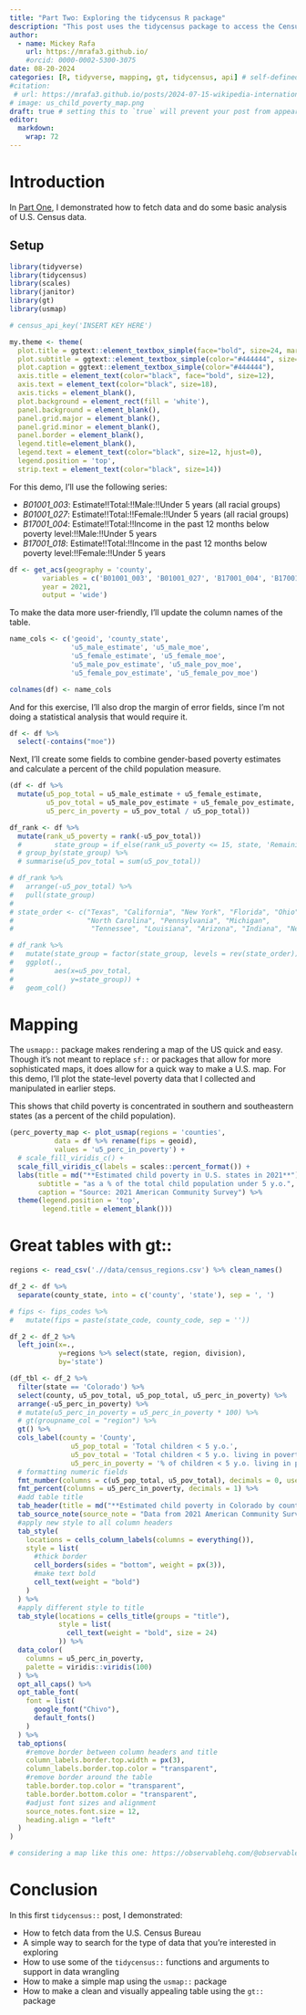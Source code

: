 ```yaml
---
title: "Part Two: Exploring the tidycensus R package"
description: "This post uses the tidycensus package to access the Census API and visualize data"
author:
  - name: Mickey Rafa
    url: https://mrafa3.github.io/
    #orcid: 0000-0002-5300-3075
date: 08-20-2024
categories: [R, tidyverse, mapping, gt, tidycensus, api] # self-defined categories
#citation: 
 # url: https://mrafa3.github.io/posts/2024-07-15-wikipedia-international-mens-soccer/ 
# image: us_child_poverty_map.png
draft: true # setting this to `true` will prevent your post from appearing on your listing page until you're ready!
editor: 
  markdown: 
    wrap: 72
---
```


# Introduction

In [Part One](https://mrafa3.github.io/posts/2024-08-13-tidycensus-exploration/), I demonstrated how to fetch data and do some basic analysis of U.S. Census data.



## Setup

```r
library(tidyverse)
library(tidycensus)
library(scales)
library(janitor)
library(gt)
library(usmap)

# census_api_key('INSERT KEY HERE')
```

```r
my.theme <- theme(
  plot.title = ggtext::element_textbox_simple(face="bold", size=24, margin=margin(b=5)),
  plot.subtitle = ggtext::element_textbox_simple(color="#444444", size=14, margin=margin(b=10)),
  plot.caption = ggtext::element_textbox_simple(color="#444444"),
  axis.title = element_text(color="black", face="bold", size=12), 
  axis.text = element_text(color="black", size=18), 
  axis.ticks = element_blank(), 
  plot.background = element_rect(fill = 'white'),
  panel.background = element_blank(),
  panel.grid.major = element_blank(),
  panel.grid.minor = element_blank(),
  panel.border = element_blank(), 
  legend.title=element_blank(), 
  legend.text = element_text(color="black", size=12, hjust=0),
  legend.position = 'top',
  strip.text = element_text(color="black", size=14))
```

For this demo, I'll use the following series:

-   *B01001_003*: Estimate!!Total:!!Male:!!Under 5 years (all racial
    groups)
-   *B01001_027*: Estimate!!Total:!!Female:!!Under 5 years (all racial
    groups)
-   *B17001_004*: Estimate!!Total:!!Income in the past 12 months below
    poverty level:!!Male:!!Under 5 years
-   *B17001_018*: Estimate!!Total:!!Income in the past 12 months below
    poverty level:!!Female:!!Under 5 years


```r
df <- get_acs(geography = 'county',
        variables = c('B01001_003', 'B01001_027', 'B17001_004', 'B17001_018'),
        year = 2021,
        output = 'wide')
```

To make the data more user-friendly, I'll update the column names of the
table.

```r
name_cols <- c('geoid', 'county_state', 
               'u5_male_estimate', 'u5_male_moe', 
               'u5_female_estimate', 'u5_female_moe',
               'u5_male_pov_estimate', 'u5_male_pov_moe',
               'u5_female_pov_estimate', 'u5_female_pov_moe')

colnames(df) <- name_cols
```

And for this exercise, I'll also drop the margin of error fields, since
I'm not doing a statistical analysis that would require it.

```r
df <- df %>% 
  select(-contains("moe"))
```

Next, I'll create some fields to combine gender-based poverty estimates
and calculate a percent of the child population measure.

```r
(df <- df %>% 
  mutate(u5_pop_total = u5_male_estimate + u5_female_estimate,
         u5_pov_total = u5_male_pov_estimate + u5_female_pov_estimate,
         u5_perc_in_poverty = u5_pov_total / u5_pop_total))
```

```r
df_rank <- df %>% 
  mutate(rank_u5_poverty = rank(-u5_pov_total))
  #        state_group = if_else(rank_u5_poverty <= 15, state, 'Remaining States')) %>% 
  # group_by(state_group) %>% 
  # summarise(u5_pov_total = sum(u5_pov_total))
```

```r
# df_rank %>% 
#   arrange(-u5_pov_total) %>% 
#   pull(state_group)
# 
# state_order <- c("Texas", "California", "New York", "Florida", "Ohio", "Georgia", "Illinois", 
#                  "North Carolina", "Pennsylvania", "Michigan", 
#                   "Tennessee", "Louisiana", "Arizona", "Indiana", "New Jersey", "Remaining States")
```

```r
# df_rank %>% 
#   mutate(state_group = factor(state_group, levels = rev(state_order))) %>% 
#   ggplot(.,
#          aes(x=u5_pov_total,
#              y=state_group)) + 
#   geom_col()
```

# Mapping

The `usmapp::` package makes rendering a map of the US quick and easy.
Though it's not meant to replace `sf::` or packages that allow for more
sophisticated maps, it does allow for a quick way to make a U.S. map.
For this demo, I'll plot the state-level poverty data that I collected
and manipulated in earlier steps.

This shows that child poverty is concentrated in southern and
southeastern states (as a percent of the child population).

```r
(perc_poverty_map <- plot_usmap(regions = 'counties',
           data = df %>% rename(fips = geoid),
           values = 'u5_perc_in_poverty') + 
  # scale_fill_viridis_c() + 
  scale_fill_viridis_c(labels = scales::percent_format()) + 
  labs(title = md("**Estimated child poverty in U.S. states in 2021**"),
       subtitle = "as a % of the total child population under 5 y.o.",
       caption = "Source: 2021 American Community Survey") %>%
  theme(legend.position = 'top',
        legend.title = element_blank()))
```

# Great tables with gt::

```r
regions <- read_csv('.//data/census_regions.csv') %>% clean_names()

df_2 <- df %>%
  separate(county_state, into = c('county', 'state'), sep = ', ')

# fips <- fips_codes %>% 
#   mutate(fips = paste(state_code, county_code, sep = ''))
```

```r
df_2 <- df_2 %>% 
  left_join(x=.,
            y=regions %>% select(state, region, division),
            by='state')
```

```r
(df_tbl <- df_2 %>% 
  filter(state == 'Colorado') %>% 
  select(county, u5_pov_total, u5_pop_total, u5_perc_in_poverty) %>% 
  arrange(-u5_perc_in_poverty) %>% 
  # mutate(u5_perc_in_poverty = u5_perc_in_poverty * 100) %>% 
  # gt(groupname_col = "region") %>% 
  gt() %>%
  cols_label(county = 'County',
               u5_pop_total = 'Total children < 5 y.o.',
               u5_pov_total = 'Total children < 5 y.o. living in poverty in last 12 mos.',
               u5_perc_in_poverty = '% of children < 5 y.o. living in poverty in last 12 mos.') %>% 
  # formatting numeric fields
  fmt_number(columns = c(u5_pop_total, u5_pov_total), decimals = 0, use_seps = TRUE) %>% 
  fmt_percent(columns = u5_perc_in_poverty, decimals = 1) %>%  
  #add table title
  tab_header(title = md("**Estimated child poverty in Colorado by county in 2021**")) %>% 
  tab_source_note(source_note = "Data from 2021 American Community Survey from the U.S. Census Bureau") %>% 
  #apply new style to all column headers
  tab_style(
    locations = cells_column_labels(columns = everything()),
    style = list(
      #thick border
      cell_borders(sides = "bottom", weight = px(3)),
      #make text bold
      cell_text(weight = "bold")
    )
  ) %>% 
  #apply different style to title
  tab_style(locations = cells_title(groups = "title"),
            style = list(
              cell_text(weight = "bold", size = 24)
            )) %>% 
  data_color(
    columns = u5_perc_in_poverty,
    palette = viridis::viridis(100)
  ) %>% 
  opt_all_caps() %>% 
  opt_table_font(
    font = list(
      google_font("Chivo"),
      default_fonts()
    )
  ) %>% 
  tab_options(
    #remove border between column headers and title
    column_labels.border.top.width = px(3),
    column_labels.border.top.color = "transparent",
    #remove border around the table
    table.border.top.color = "transparent",
    table.border.bottom.color = "transparent",
    #adjust font sizes and alignment
    source_notes.font.size = 12,
    heading.align = "left"
  )
)
```

```r
# considering a map like this one: https://observablehq.com/@observablehq/plot-us-bubble-map?intent=fork
```

# Conclusion

In this first `tidycensus::` post, I demonstrated:

-   How to fetch data from the U.S. Census Bureau
-   A simple way to search for the type of data that you're interested
    in exploring
-   How to use some of the `tidycensus::` functions and arguments to
    support in data wrangling
-   How to make a simple map using the `usmap::` package
-   How to make a clean and visually appealing table using the `gt::`
    package
